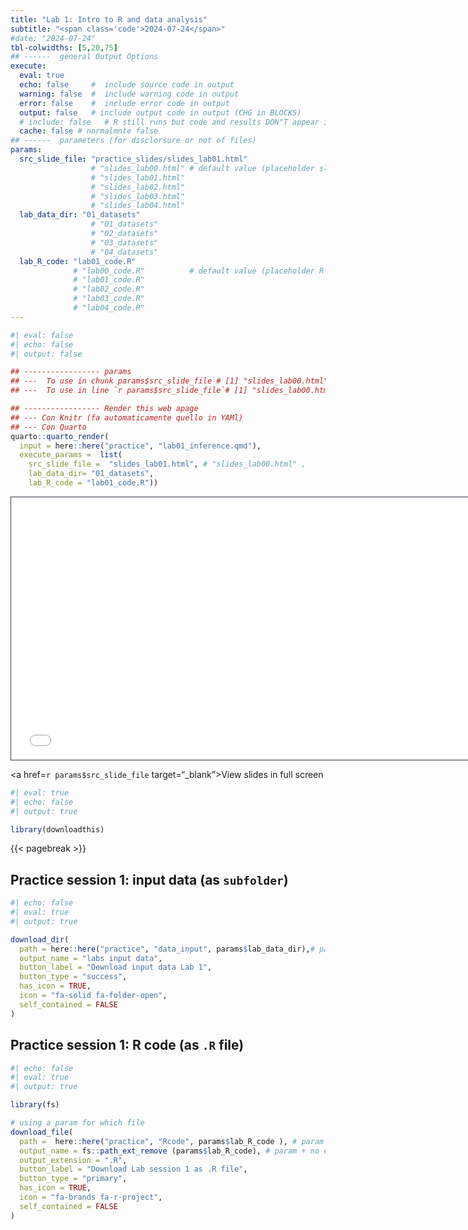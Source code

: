 ```yaml
---
title: "Lab 1: Intro to R and data analysis"
subtitle: "<span class='code'>2024-07-24</span>"
#date: "2024-07-24"
tbl-colwidths: [5,20,75]
## ------  general Output Options
execute:     
  eval: true
  echo: false     #  include source code in output
  warning: false  #  include warning code in output
  error: false    #  include error code in output
  output: false   # include output code in output (CHG in BLOCKS)
  # include: false   # R still runs but code and results DON"T appear in output  
  cache: false # normalmnte false
## ------  parameters (for disclorsure or not of files)
params:
  src_slide_file: "practice_slides/slides_lab01.html" 
                  # "slides_lab00.html" # default value (placeholder slide)
                  # "slides_lab01.html"
                  # "slides_lab02.html"
                  # "slides_lab03.html"
                  # "slides_lab04.html"
  lab_data_dir: "01_datasets"
                  # "01_datasets"  
                  # "02_datasets"
                  # "03_datasets"
                  # "04_datasets"
  lab_R_code: "lab01_code.R"           
              # "lab00_code.R"          # default value (placeholder R code)
              # "lab01_code.R"
              # "lab02_code.R"
              # "lab03_code.R"
              # "lab04_code.R"
---
```


```r
#| eval: false
#| echo: false
#| output: false

## ----------------- params 
## ---  To use in chunk params$src_slide_file # [1] "slides_lab00.html"
## ---  To use in line `r params$src_slide_file`# [1] "slides_lab00.html"

## ----------------- Render this web apage 
## --- Con Knitr (fa automaticamente quello in YAMl)
## --- Con Quarto 
quarto::quarto_render(
  input = here::here("practice", "lab01_inference.qmd"),
  execute_params =  list(
    src_slide_file =  "slides_lab01.html", # "slides_lab00.html" ,
    lab_data_dir= "01_datasets",
    lab_R_code = "lab01_code.R"))
```


<!-- 1/2 DIAPOSITIVA WIDE (16:9)  -->
```{=html}
<iframe class="slide-deck" src= `r params$src_slide_file` height="420" width="747" style="border: 1px solid #2e3846;"></iframe>
```

<!-- <!-- 2/2 DIAPOSITIVA STD (4:3) -->
<!-- ```{=html} -->
<!-- <iframe class="slide-deck" src= params$src_slide_file height="420" width="565" style="border: 1px solid #2e3846;"></iframe> -->
<!-- ``` -->

<a href=`r params$src_slide_file` target="_blank">View slides in full screen</a>



\pagebreak

```r
#| eval: true
#| echo: false
#| output: true

library(downloadthis)
```

{{< pagebreak >}}

## Practice session 1: input data (as `subfolder`)

```r
#| echo: false
#| eval: true
#| output: true

download_dir(
  path = here::here("practice", "data_input", params$lab_data_dir),# param
  output_name = "labs input data",
  button_label = "Download input data Lab 1",
  button_type = "success",
  has_icon = TRUE,
  icon = "fa-solid fa-folder-open",
  self_contained = FALSE
)
```


## Practice session 1: R code (as `.R` file)
```r
#| echo: false
#| eval: true
#| output: true

library(fs) 

# using a param for which file 
download_file(
  path =  here::here("practice", "Rcode", params$lab_R_code ), # param
  output_name = fs::path_ext_remove (params$lab_R_code), # param + no extension.... 
  output_extension = ".R",  
  button_label = "Download Lab session 1 as .R file",
  button_type = "primary",
  has_icon = TRUE,
  icon = "fa-brands fa-r-project",
  self_contained = FALSE
)
```
